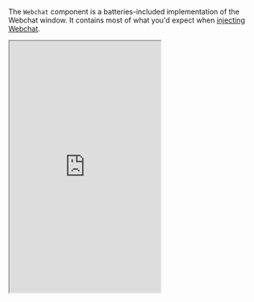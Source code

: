 The `Webchat` component is a batteries-included implementation of the Webchat window. It contains most of what you'd expect when [injecting Webchat](/webchat/get-started/quick-start).

<Panel>
<Tabs>
    <Tab title="Example">
        <Frame>
        <iframe
            src="http://localhost:6006/iframe.html?globals=&id=webchat--primary&viewMode=story"
            title="Webchat component"
            className="w-full rounded-xl"
            height="500px"
            />
        </Frame>
    </Tab>
    <Tab title="Code">
        ``` jsx App.jsx
        import { Fab, Webchat } from '@botpress/webchat'
        import { useState } from 'react'

        function App() {
        const [isWebchatOpen, setIsWebchatOpen] = useState(false)
        const toggleWebchat = () => {
            setIsWebchatOpen((prevState) => !prevState)
        }
        return (
            <>
            <Webchat
                clientId="$CLIENT_ID$" // Your client ID here
                style={{
                width: '400px',
                height: '600px',
                display: isWebchatOpen ? 'flex' : 'none',
                position: 'fixed',
                bottom: '90px',
                right: '20px',
                }}
            />
            <Fab
                onClick={() => toggleWebchat()}
                style={{
                position: 'fixed',
                bottom: '20px',
                right: '20px',
                width: '64px',
                height: '64px'
                }}
            />
            </>
        )
        }

        export default App
        ```
    </Tab>
</Tabs>
</Panel>

<Note>
    By default, the `Webchat` component uses the latest configuration set in your bot's [Dashboard](/learn/get-started/dashboard/bot/webchat). You can override this configuration using the [configuration](#configuration) prop.
</Note>

## Props

<ResponseField
    name="clientId"
    type="string"
    required
>
    Your bot's [client ID](/webchat/react-library/get-started#obtain-your-client-id).
</ResponseField>

<ResponseField
    name="storageKey"
    type="string"
>
    
</ResponseField>

<ResponseField
    name="user"
    type="UserCredentials"
>
    
</ResponseField>

<ResponseField
    name="conversationId"
    type="string"
>
    
</ResponseField>

<ResponseField
    name="configuration"
    type="configuration"
>
    
</ResponseField>